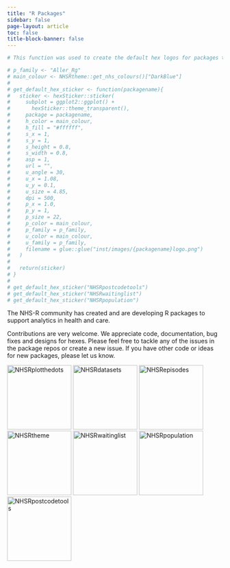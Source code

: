 ```yaml
---
title: "R Packages"
sidebar: false
page-layout: article
toc: false
title-block-banner: false
---
```


```r
# This function was used to create the default hex logos for packages that don't yet have a custom hex

# p_family <- "Aller_Rg"
# main_colour <- NHSRtheme::get_nhs_colours()["DarkBlue"]
# 
# get_default_hex_sticker <- function(packagename){
#   sticker <- hexSticker::sticker(
#     subplot = ggplot2::ggplot() +
#       hexSticker::theme_transparent(),
#     package = packagename,
#     h_color = main_colour,
#     h_fill = "#ffffff",
#     s_x = 1,
#     s_y = 1,
#     s_height = 0.8,
#     s_width = 0.8,
#     asp = 1,
#     url = "",
#     u_angle = 30,
#     u_x = 1.08,
#     u_y = 0.1,
#     u_size = 4.85,
#     dpi = 500,
#     p_x = 1.0,
#     p_y = 1,
#     p_size = 22,  
#     p_color = main_colour,
#     p_family = p_family,
#     u_color = main_colour,
#     u_family = p_family,
#     filename = glue::glue("inst/images/{packagename}logo.png")
#   )
#   
#   return(sticker)
# }
# 
# get_default_hex_sticker("NHSRpostcodetools")
# get_default_hex_sticker("NHSRwaitinglist")
# get_default_hex_sticker("NHSRpopulation")
```

The NHS-R community has created and are developing R packages to support analytics in health and care. 

Contributions are very welcome. We appreciate code, documentation, bug fixes and designs for hexes. Please feel free to tackle any of the issues in the package repos or create a new issue. If you have other code or ideas for new packages, please let us know.

[<img src="https://raw.githubusercontent.com/nhs-r-community/NHSRplotthedots/main/inst/images/logo.png" height="150" alt = "NHSRplotthedots"/>](https://nhs-r-community.github.io/NHSRplotthedots/)
[<img src="https://raw.githubusercontent.com/nhs-r-community/NHSRdatasets/main/inst/images/nhsrdatasetslogo.png" height="150" alt = "NHSRdatasets"/>](https://nhs-r-community.github.io/NHSRdatasets/)
[<img src="https://raw.githubusercontent.com/nhs-r-community/NHSRepisodes/main/inst/images/nhsrepisodeslogo.png" height="150" alt = "NHSRepisodes"/>](https://nhs-r-community.github.io/NHSRepisodes/)
[<img src="https://raw.githubusercontent.com/nhs-r-community/NHSRtheme/main/inst/images/nhsrthemelogo.png" height="150" alt = "NHSRtheme"/>](https://nhs-r-community.github.io/NHSRtheme/)
[<img src="img/nhsrwaitinglistlogo.png" height="150" alt = "NHSRwaitinglist"/>](https://nhs-r-community.github.io/NHSRwaitinglist/)
[<img src="img/nhsrpopulationlogo.png" height="150" alt = "NHSRpopulation"/>](https://nhs-r-community.github.io/NHSRpopulation/)
[<img src="img/nhsrpostcodetoolslogo.png" height="150" alt = "NHSRpostcodetools"/>](https://nhs-r-community.github.io/NHSRpostcodetools/)







